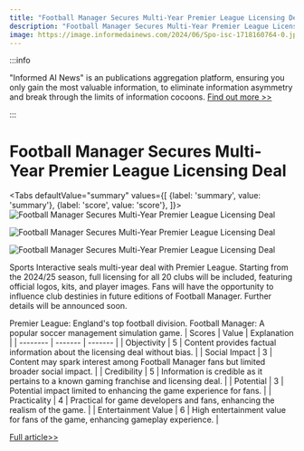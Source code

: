 ```yaml
---
title: "Football Manager Secures Multi-Year Premier League Licensing Deal"
description: "Football Manager Secures Multi-Year Premier League Licensing Deal"
image: https://image.informedainews.com/2024/06/Spo-isc-1718160764-0.jpg
---
```



:::info

"Informed AI News" is an publications aggregation platform, ensuring you only gain the most valuable information, to eliminate information asymmetry and break through the limits of information cocoons.  [Find out more >>](/docs/guides)

:::

# Football Manager Secures Multi-Year Premier League Licensing Deal


<Tabs
	defaultValue="summary"
	values={[
	{label: 'summary', value: 'summary'},
	{label: 'score', value: 'score'},
]}>
<TabItem value="summary">
<img
  src="https://image.informedainews.com/2024/06/Spo-isc-1718160764-0.jpg"
  alt="Football Manager Secures Multi-Year Premier League Licensing Deal"
/>

<img
  src="https://image.informedainews.com/2024/06/Spo-00Y-1718160764-1.jpg"
  alt="Football Manager Secures Multi-Year Premier League Licensing Deal"
/>

<img
  src="https://image.informedainews.com/2024/06/Spo-ClZ-1718160764-2.jpg"
  alt="Football Manager Secures Multi-Year Premier League Licensing Deal"
/>



Sports Interactive seals multi-year deal with Premier League. Starting from the 2024/25 season, full licensing for all 20 clubs will be included, featuring official logos, kits, and player images. Fans will have the opportunity to influence club destinies in future editions of Football Manager. Further details will be announced soon.

Premier League: England's top football division.
Football Manager: A popular soccer management simulation game.
</TabItem>
<TabItem value="score">
	| Scores     | Value   | Explanation |
	| -------- | ------- | ------- |
	| Objectivity  | 5    | Content provides factual information about the licensing deal without bias.    |
	| Social Impact | 3     | Content may spark interest among Football Manager fans but limited broader social impact.    |
	| Credibility    | 5    | Information is credible as it pertains to a known gaming franchise and licensing deal.    |
	| Potential    | 3    | Potential impact limited to enhancing the game experience for fans.    |
	| Practicality    | 4    | Practical for game developers and fans, enhancing the realism of the game.    |
	| Entertainment Value    | 6    | High entertainment value for fans of the game, enhancing gameplay experience.    |
</TabItem>
</Tabs>

[Full article>>](https://www.gcores.com/articles/183277)
